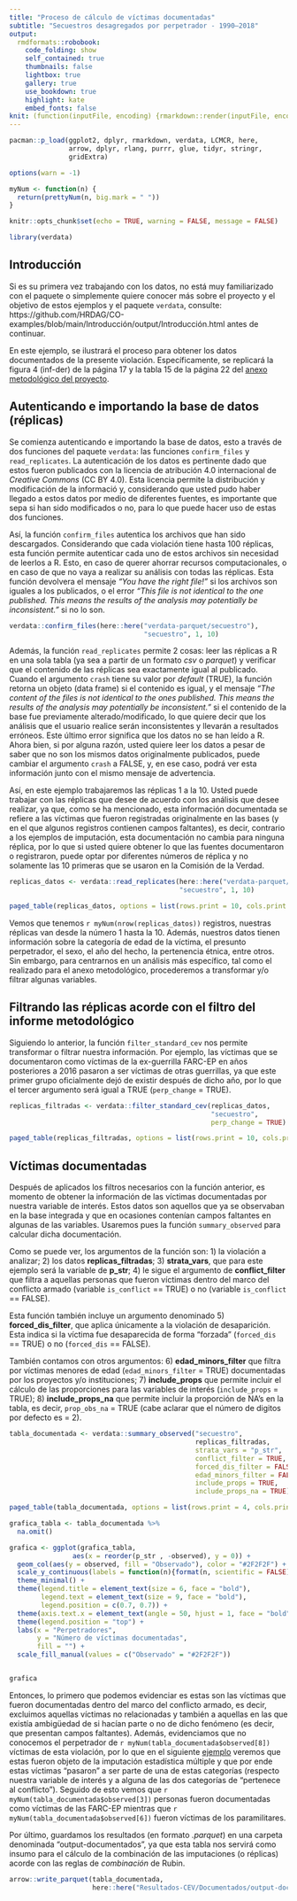 ```yaml
---
title: "Proceso de cálculo de víctimas documentadas"
subtitle: "Secuestros desagregados por perpetrador - 1990–2018"
output:
  rmdformats::robobook:
    code_folding: show
    self_contained: true
    thumbnails: false
    lightbox: true
    gallery: true
    use_bookdown: true
    highlight: kate
    embed_fonts: false
knit: (function(inputFile, encoding) {rmarkdown::render(inputFile, encoding = encoding, output_dir = "../output") })
---
```


```r

pacman::p_load(ggplot2, dplyr, rmarkdown, verdata, LCMCR, here,
               arrow, dplyr, rlang, purrr, glue, tidyr, stringr, 
               gridExtra)

options(warn = -1)

```

```r

myNum <- function(n) {
  return(prettyNum(n, big.mark = " "))
}

knitr::opts_chunk$set(echo = TRUE, warning = FALSE, message = FALSE)

```

```r

library(verdata)

```

## Introducción {-}

Si es su primera vez trabajando con los datos, no está muy familiarizado con el 
paquete o simplemente quiere conocer más sobre el proyecto y el objetivo de 
estos ejemplos y el paquete `verdata`, consulte:
https://github.com/HRDAG/CO-examples/blob/main/Introducción/output/Introducción.html 
antes de continuar. 

En este ejemplo, se ilustrará el proceso para obtener los datos documentados de 
la presente violación. Específicamente, se replicará la figura 4 (inf-der) 
de la página 17 y la tabla 15 de la página 22 del [anexo metodológico del proyecto](https://www.comisiondelaverdad.co/anexo-proyecto-jep-cevhrdag).


## Autenticando e importando la base de datos (réplicas) {-}

Se comienza autenticando e importando la base de datos, esto a través de dos 
funciones del paquete `verdata`: las funciones `confirm_files` y 
`read_replicates`. La autenticación de los datos es pertinente dado que estos 
fueron publicados con la licencia de atribución 4.0 internacional de *Creative 
Commons* (CC BY 4.0). Esta licencia permite la distribución y modificación de la 
informació y, considerando que usted pudo haber llegado a estos datos por medio 
de diferentes fuentes, es importante que sepa si han sido modificados o no, para 
lo que puede hacer uso de estas dos funciones. 

Así, la función `confirm_files` autentica los archivos que han sido descargados. 
Considerando que cada violación tiene hasta 100 réplicas, esta función permite
autenticar cada uno de estos archivos sin necesidad de leerlos a R. Esto, en 
caso de querer ahorrar recursos computacionales, o en caso de que no vaya a 
realizar su análisis con todas las réplicas. Esta función devolvera el mensaje 
_"You have the right file!"_ si los archivos son iguales a los publicados, o 
el error _"This file is not identical to the one published. This means the results of the analysis may potentially be inconsistent."_ si no lo son. 

```r

verdata::confirm_files(here::here("verdata-parquet/secuestro"), 
                                  "secuestro", 1, 10)

```

Además, la función `read_replicates` permite 2 cosas: leer las réplicas a R en
una sola tabla (ya sea a partir de un formato *csv* o *parquet*) y verificar 
que el contenido de las réplicas sea exactamente igual al publicado.
Cuando el argumento `crash` tiene su valor por *default* (TRUE), la función 
retorna un objeto (data frame) si el contenido es igual, y el mensaje
_"The content of the files is not identical to the ones published. This means the results of the analysis may potentially be inconsistent."_ si el contenido de la base fue previamente alterado/modificado,
lo que quiere decir que los análisis que el usuario realice serán inconsistentes 
y llevarán a resultados erróneos. Este último error significa que los datos 
no se han leído a R. Ahora bien, si por alguna razón, usted quiere leer los 
datos a pesar de saber que no son los mismos datos originalmente publicados, 
puede cambiar el argumento `crash` a FALSE, y, en ese caso, podrá ver esta 
información junto con el mismo mensaje de advertencia. 

Así, en este ejemplo trabajaremos las réplicas 1 a la 10. Usted puede trabajar con 
las réplicas que desee de acuerdo con los análisis que desee realizar, ya que, 
como se ha mencionado, esta información documentada se refiere a las 
víctimas que fueron registradas originalmente en las bases (y en el que algunos 
registros contienen campos faltantes), es decir, contrario a los ejemplos de 
imputación, esta documentación no cambia para ninguna réplica, por lo que si 
usted quiere obtener lo que las fuentes documentaron o registraron, puede optar 
por diferentes números de réplica y no solamente las 10 primeras que se usaron 
en la Comisión de la Verdad.

```r

replicas_datos <- verdata::read_replicates(here::here("verdata-parquet/secuestro"),
                                           "secuestro", 1, 10)

paged_table(replicas_datos, options = list(rows.print = 10, cols.print = 5))

```

Vemos que tenemos `r myNum(nrow(replicas_datos))` registros, nuestras réplicas 
van desde la número 1 hasta la 10. Además, nuestros datos tienen información 
sobre la categoría de edad de la víctima, el presunto perpetrador, el sexo, 
el año del hecho, la pertenencia étnica, entre otros. Sin embargo, para centrarnos
en un análisis más específico, tal como el realizado para el anexo metodológico,
procederemos a transformar y/o filtrar algunas variables.

## Filtrando las réplicas acorde con el filtro del informe metodológico {-}

Siguiendo lo anterior, la función `filter_standard_cev` nos permite transformar
o filtrar nuestra información. Por ejemplo, las víctimas que se documentaron 
como víctimas de la ex-guerrilla FARC-EP en años posteriores a 2016 pasaron a 
ser víctimas de otras guerrillas, ya que este primer grupo oficialmente dejó de
existir después de dicho año, por lo que el tercer argumento será igual a TRUE
(`perp_change` = TRUE).

```r

replicas_filtradas <- verdata::filter_standard_cev(replicas_datos,
                                                   "secuestro", 
                                                   perp_change = TRUE)

paged_table(replicas_filtradas, options = list(rows.print = 10, cols.print = 5))

```

## Víctimas documentadas {-}

Después de aplicados los filtros necesarios con la función anterior, es momento 
de obtener la información de las víctimas documentadas por nuestra variable de interés. 
Estos datos son aquellos que ya se observaban en la base integrada y que 
en ocasiones contenían campos faltantes en algunas de las variables. 
Usaremos pues la función `summary_observed` para calcular dicha documentación.

Como se puede ver, los argumentos de la función son: 1) la violación a analizar;
2) los datos **replicas_filtradas**; 3) **strata_vars**, que para este ejemplo 
será la variable de **p_str**; 4) le sigue el argumento de **conflict_filter** 
que filtra a aquellas personas que fueron víctimas dentro del marco del conflicto
armado (variable `is_conflict` == TRUE) o no (variable `is_conflict` == FALSE).

Esta función también incluye un argumento denominado 5) **forced_dis_filter**, que 
aplica únicamente a la violación de desaparición. Esta indica si la víctima fue 
desaparecida de forma "forzada" (`forced_dis` == TRUE) o no (`forced_dis` == FALSE). 

También contamos con otros argumentos: 6) **edad_minors_filter** que filtra por 
víctimas menores de edad (`edad_minors_filter` = TRUE) documentadas por los 
proyectos y/o instituciones; 7) **include_props** que permite incluir el cálculo 
de las proporciones para las variables de interés (`include_props` = TRUE); 
8) **include_props_na** que permite incluir la proporción de NA's en la tabla, 
es decir, `prop_obs_na` = TRUE (cabe aclarar que el número de digitos por defecto
es = 2).

```r

tabla_documentada <- verdata::summary_observed("secuestro",
                                               replicas_filtradas, 
                                               strata_vars = "p_str",
                                               conflict_filter = TRUE,
                                               forced_dis_filter = FALSE,
                                               edad_minors_filter = FALSE,
                                               include_props = TRUE,
                                               include_props_na = TRUE)

paged_table(tabla_documentada, options = list(rows.print = 4, cols.print = 4))

```
```r

grafica_tabla <- tabla_documentada %>% 
  na.omit()

grafica <- ggplot(grafica_tabla,
                aes(x = reorder(p_str , -observed), y = 0)) +
  geom_col(aes(y = observed, fill = "Observado"), color = "#2F2F2F") +
  scale_y_continuous(labels = function(n){format(n, scientific = FALSE)}) +
  theme_minimal() +
  theme(legend.title = element_text(size = 6, face = "bold"),
        legend.text = element_text(size = 9, face = "bold"),
        legend.position = c(0.7, 0.7)) +
  theme(axis.text.x = element_text(angle = 50, hjust = 1, face = "bold")) +
  theme(legend.position = "top") +
  labs(x = "Perpetradores",
       y = "Número de víctimas documentadas",
       fill = "") +
  scale_fill_manual(values = c("Observado" = "#2F2F2F"))


grafica

```
Entonces, lo primero que podemos evidenciar es estas son las víctimas que fueron
documentadas dentro del marco del conflicto armado, es decir, excluimos aquellas 
víctimas no relacionadas y también a aquellas en las que existía ambigüedad de 
si hacían parte o no de dicho fenómeno (es decir, que presentan campos faltantes).
Además, evidenciamos que no conocemos el perpetrador de `r myNum(tabla_documentada$observed[8])`
víctimas de esta violación, por lo que en el siguiente [ejemplo](https://github.com/HRDAG/CO-examples/blob/main/Resultados-CEV/Imputacion/output/secuestro-perpetrador-imputado.html) veremos que estas fueron objeto de la imputación estadística múltiple y 
que por ende estas víctimas "pasaron" a ser parte de una de estas categorías
(respecto nuestra variable de interés y a alguna de las dos categorías de 
"pertenece al conflicto"). Seguido de esto vemos que `r myNum(tabla_documentada$observed[3])`
personas fueron documentadas como víctimas de las FARC-EP mientras que 
`r myNum(tabla_documentada$observed[6])` fueron víctimas de los paramilitares.

Por último, guardamos los resultados (en formato *.parquet*) en una carpeta 
denominada "output-documentados", ya que esta tabla nos servirá como insumo para el 
cálculo de la combinación de las imputaciones (o réplicas) acorde con las reglas de 
*combinación* de Rubin.

```r

arrow::write_parquet(tabla_documentada,
                     here::here("Resultados-CEV/Documentados/output-documentados/secuestro-perpetrador-documentado.parquet"))

```